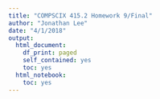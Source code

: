 ```yaml
---
title: "COMPSCIX 415.2 Homework 9/Final"
author: "Jonathan Lee"
date: "4/1/2018"
output:
  html_document:
    df_print: paged
    self_contained: yes
    toc: yes
  html_notebook:
    toc: yes
---
```


